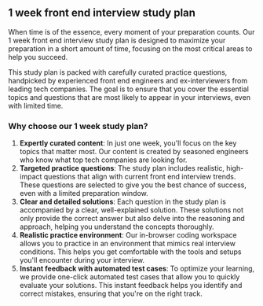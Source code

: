 ## 1 week front end interview study plan

When time is of the essence, every moment of your preparation counts. Our 1 week front end interview study plan is designed to maximize your preparation in a short amount of time, focusing on the most critical areas to help you succeed.

This study plan is packed with carefully curated practice questions, handpicked by experienced front end engineers and ex-interviewers from leading tech companies. The goal is to ensure that you cover the essential topics and questions that are most likely to appear in your interviews, even with limited time.

### Why choose our 1 week study plan?

1. **Expertly curated content**: In just one week, you'll focus on the key topics that matter most. Our content is created by seasoned engineers who know what top tech companies are looking for.
2. **Targeted practice questions**: The study plan includes realistic, high-impact questions that align with current front end interview trends. These questions are selected to give you the best chance of success, even with a limited preparation window.
3. **Clear and detailed solutions**: Each question in the study plan is accompanied by a clear, well-explained solution. These solutions not only provide the correct answer but also delve into the reasoning and approach, helping you understand the concepts thoroughly.
4. **Realistic practice environment**: Our in-browser coding workspace allows you to practice in an environment that mimics real interview conditions. This helps you get comfortable with the tools and setups you'll encounter during your interview.
5. **Instant feedback with automated test cases**: To optimize your learning, we provide one-click automated test cases that allow you to quickly evaluate your solutions. This instant feedback helps you identify and correct mistakes, ensuring that you're on the right track.
